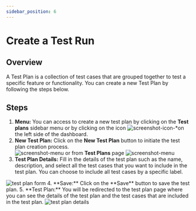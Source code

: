 ```yaml
---
sidebar_position: 6
---
```



# Create a Test Run

## Overview

A Test Plan is a collection of test cases that are grouped together to test a specific feature or functionality. You can create a new Test Plan by following the steps below.

## Steps
1. **Menu:** You can access to create a new test plan by clicking on the **Test plans** sidebar menu or by clicking on the icon ![screenshot-icon-*](/img/screenshot-plus-menu.png)on the left side of the dashboard.
2. **New Test Plan:** Click on the **New Test Plan** button to initiate the test plan creation process.
<br/>![screenshot-menu](/img/screenshot-create-test.png) or from **Test Plans** page ![screenshot-menu](/img/screenshot-create-test-tests.png)
3. **Test Plan Details:** Fill in the details of the test plan such as the name, description, and select all the test cases that you want to include in the test plan. You can choose to include all test cases by a specific label.
<img src={testPlanForm} alt="test plan form" width={400} style={{paddingLeft:35}} />
4. **Save:** Click on the **Save** button to save the test plan.
5. **Test Plan:** You will be redirected to the test plan page where you can see the details of the test plan and the test cases that are included in the test plan.
<img src={testPlanDetails} alt="test plan details"  style={{paddingLeft:35}} />



